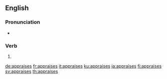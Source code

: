 ==English==

===Pronunciation===
* {{IPA|/əˈpɹeɪzɪz/|lang=en}}

===Verb===
{{head|en|verb form}}

# {{en-third-person singular of|appraise}}

[[de:appraises]]
[[fr:appraises]]
[[it:appraises]]
[[ku:appraises]]
[[ja:appraises]]
[[fi:appraises]]
[[sv:appraises]]
[[th:appraises]]